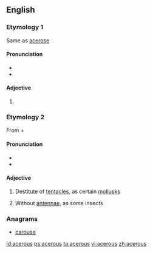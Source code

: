 ==English==

===Etymology 1===
Same as [[acerose]]

====Pronunciation====
* {{IPA|/ˈæs.əɹ.əs/|lang=en}}
* {{hyphenation|ac|er|ous|lang=en}}

====Adjective====
{{en-adj|-}}

# {{alternative spelling of|acerose|lang=en}}

===Etymology 2===
From {{etyl|grc|en}} {{term|ἀ-||not|lang=grc}} + {{term|κέρας||horn|lang=grc}}

====Pronunciation====
* {{IPA|/eɪˈsɪeɹ.əs/|lang=en}}
* {{hyphenation|a|ce|rous|lang=en}}

====Adjective====
{{en-adj|-}}

# {{context|zoology|lang=en}} Destitute of [[tentacles]], as certain [[mollusks]]
# {{context|zoology|lang=en}} Without [[antennae]], as some insects

===Anagrams===
* [[carouse#English|carouse]]

[[id:acerous]]
[[ps:acerous]]
[[ta:acerous]]
[[vi:acerous]]
[[zh:acerous]]